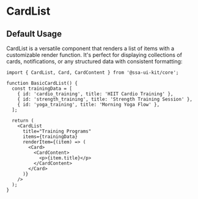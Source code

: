 
<Meta of={CardListStories} />

# CardList

## Default Usage

CardList is a versatile component that renders a list of items with a customizable render function. It's perfect for displaying collections of cards, notifications, or any structured data with consistent formatting:

```tsx
import { CardList, Card, CardContent } from '@ssa-ui-kit/core';

function BasicCardList() {
  const trainingData = [
    { id: 'cardio_training', title: 'HIIT Cardio Training' },
    { id: 'strength_training', title: 'Strength Training Session' },
    { id: 'yoga_training', title: 'Morning Yoga Flow' },
  ];

  return (
    <CardList
      title="Training Programs"
      items={trainingData}
      renderItem={(item) => (
        <Card>
          <CardContent>
            <p>{item.title}</p>
          </CardContent>
        </Card>
      )}
    />
  );
}
```

<Canvas />
<Controls />

<Stories includePrimary={false} />
